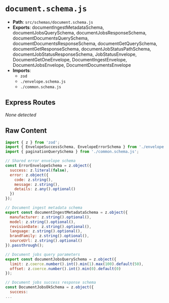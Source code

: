 # `document.schema.js`

- **Path**: `src/schemas/document.schema.js`
- **Exports**: documentIngestMetadataSchema, documentJobsQuerySchema, documentJobsResponseSchema, documentDocumentsQuerySchema, documentDocumentsResponseSchema, documentGetQuerySchema, documentGetResponseSchema, documentJobStatusPathSchema, documentJobStatusResponseSchema, JobStatusEnvelope, DocumentGetOneEnvelope, DocumentIngestEnvelope, DocumentJobsEnvelope, DocumentDocumentsEnvelope
- **Imports**:
  - `zod`
  - `./envelope.schema.js`
  - `./common.schema.js`

## Express Routes
_None detected_

## Raw Content

```js
import { z } from 'zod';
import { EnvelopeSuccessSchema, EnvelopeErrorSchema } from './envelope.schema.js';
import { paginationQuerySchema } from './common.schema.js';

// Shared error envelope schema
const ErrorEnvelopeSchema = z.object({
  success: z.literal(false),
  error: z.object({
    code: z.string(),
    message: z.string(),
    details: z.any().optional()
  })
});

// Document ingest metadata schema
export const documentIngestMetadataSchema = z.object({
  manufacturer: z.string().optional(),
  model: z.string().optional(),
  revisionDate: z.string().optional(),
  language: z.string().optional(),
  brandFamily: z.string().optional(),
  sourceUrl: z.string().optional()
}).passthrough();

// Document jobs query parameters
export const documentJobsQuerySchema = z.object({
  limit: z.coerce.number().int().min(1).max(100).default(50),
  offset: z.coerce.number().int().min(0).default(0)
});

// Document jobs success response schema
const DocumentJobsOkSchema = z.object({
  success: 
...
```
